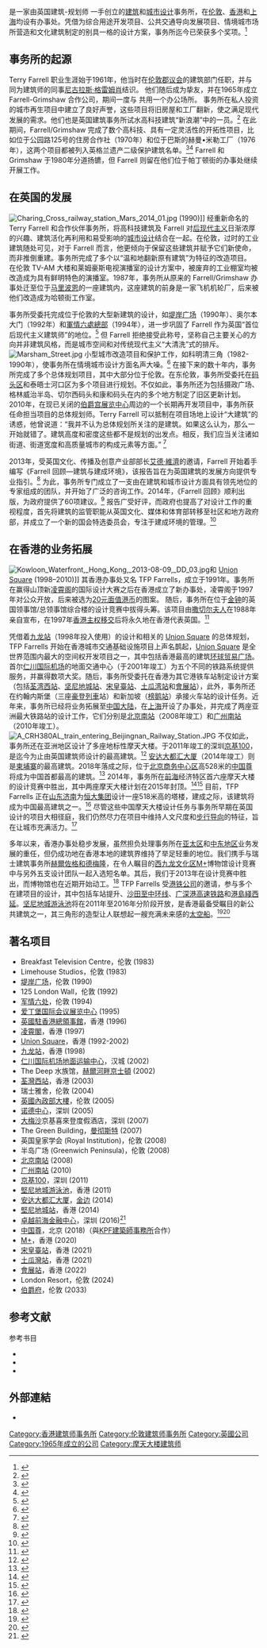 {{Infobox company
| name                = 泰福毕建筑设计咨询
| name_en             = Farrells 
| logo                = File:Farrells Logo.png
| logo_size           = 
| logo_caption        = 
| image               =          
| image_size          =
| image_caption       =
| type                = 
| native_name         = 
| native_name_lang    = <!-- 公司名称原文语言的ISO 639-1代码。例如填写“ja”表示日语。 -->
| other_name          = 
| predecessor         = 
| foundation          = 1965
| locations           = [[倫敦|倫敦]], [[香港|香港]], [[上海|上海]]
| area_served         = 全世界
| founder             = Terry Farrell
| industry            = 建築與規劃
| products            = 
| services            = 
| aum                 = <!-- 仅适用于金融服务类公司。 -->
| homepage            = {{URL|farrells.com}}
| footnotes           = 
}}
{{engname|泰福畢建築設計諮詢|Farrells}}是一家由英国建筑-规划师 {{le|Terry Farrell|Terry Farrell (architect)}} 一手创立的[[建筑|建筑]]和[[城市设计|城市设计]]事务所，在[[伦敦|伦敦]]、[[香港|香港]]和[[上海|上海]]均设有办事处。凭借为综合用途开发项目、公共交通导向发展项目、情境城市场所营造和文化建筑制定的别具一格的设计方案，事务所迄今已荣获多个奖项。<ref>{{cite web|title=Awards|url=http://www.tfpfarrells.com/practice/|publisher=Farrells|accessdate=3 March 2015|archive-date=2015-05-09|archive-url=https://web.archive.org/web/20150509052919/http://www.tfpfarrells.com/practice|dead-url=no}}</ref>

==事务所的起源==
Terry Farrell 职业生涯始于1961年，他当时在[[伦敦郡议会|伦敦郡议会]]的建筑部门任职，并与同为建筑师的同事[[尼古拉斯·格雷姆肖|尼古拉斯·格雷姆肖]]结识。{{sfn|Farrell|2004|p=64}} 他们随后成为挚友，并在1965年成立 Farrell-Grimshaw 合作公司，期间一度与 {{le|Archigram|Archigram}} 共用一个办公场所。{{sfn|Farrell|2004|p=112}} 事务所在私人投资的城市再生项目中建立了良好声誉，这些项目将旧房屋和工厂翻新，使之满足现代发展的需求。他们也是英国建筑事务所试水高科技建筑“新浪潮”中的一员。<ref>{{cite news|last1=Stevens|first1=Ted|title=Putting the tech into architecture|work=New Scientist|date=11 December 1980}}</ref> 在此期间，Farrell/Grimshaw 完成了数个高科技、具有一定灵活性的开拓性项目，比如位于公园路125号的住房合作社（1970年）和位于巴斯的赫曼•米勒工厂（1976年），这两个项目都被列入英格兰遗产二级保护建筑名单。<ref>{{cite news|last1=Waite|first1=Richard|title=Farrell and Grimshaw's Bath factory listed|url=http://www.architectsjournal.co.uk/news/daily-news/farrell-and-grimshaws-bath-factory-listed/8652553.article|accessdate=12 February 2015|work=Architects Journal|date=2 September 2013|archive-date=2015-04-13|archive-url=https://web.archive.org/web/20150413101752/http://www.architectsjournal.co.uk/news/daily-news/farrell-and-grimshaws-bath-factory-listed/8652553.article|dead-url=no}}</ref><ref>{{cite news|title=Farrell Grimshaw first|url=http://www.architectsjournal.co.uk/home/farrell-grimshaw-first/172427.article|accessdate=12 February 2015|work=Architects Journal|date=10 January 2002|archive-date=2015-04-13|archive-url=https://web.archive.org/web/20150413103137/http://www.architectsjournal.co.uk/home/farrell-grimshaw-first/172427.article|dead-url=no}}</ref> Farrell 和 Grimshaw 于1980年分道扬镳，但 Farrell 则留在他们位于帕丁顿街的办事处继续开展工作。

==在英国的发展==
[[File:Charing_Cross_railway_station_Mars_2014_01.jpg|thumbnail]] (1990)]]
经重新命名的 Terry Farrell 和合作伙伴事务所，将高科技建筑及 Farrell 对[[后现代主义建筑|后现代主义]]日渐浓厚的兴趣、建筑活化再利用和易受影响的[[城市设计|城市设计]]结合在一起。在伦敦，过时的工业建筑随处可见，对于 Farrell 而言，他更倾向于保留这些建筑并赋予它们新使命，而非推倒重建。事务所完成了多个以“温和地翻新原有建筑”为特征的改造项目。{{sfn|Davies|2013|p=75}} 在伦敦 TV-AM 大楼和莱姆豪斯电视演播室的设计方案中，被废弃的工业棚室均被改造成为具有鲜明特色的演播室。1987年，事务所从原来的 Farrell/Grimshaw 办事处迁至位于[[马里波恩|马里波恩]]的一座建筑内，这座建筑的前身是一家飞机机轮厂，后来被他们改造成为哈顿街工作室。

事务所受委托完成位于伦敦的大型新建筑的设计，如[[查令十字車站|堤岸广场]]（1990年）、奥尔本大门（1992年）和[[秘密情報局|軍情六處總部]]（1994年），进一步巩固了 Farrell 作为英国“首位后现代主义建筑师”的地位。<ref>{{cite book|last1=Allinson|first1=Ken|last2=Thornton|first2=Victoria|title=London's Contemporary Architecture: An Explorer's Guide|date=2014|publisher=Routledge|location=Abingdon, Oxon}}</ref> 但 Farrell 拒绝接受此称号，坚称自己主要关心的方向并非建筑风格，而是城市空间和对传统现代主义“大清洗”式的排斥。{{sfn|Davies|2013|p=81}}
[[File:Marsham_Street.jpg|thumbnail]]
小型城市改造项目和保护工作，如科明清三角（1982-1990年），使事务所在情境城市设计方面名声大噪。<ref>{{cite web|title=1982-90 Comyn Ching, Seven Dials, Covent Garden UK|url=http://www.higgsyoung.com/historic%20buildings/8201%20Comyn%20Ching.htm|website=Higgs Young Architects|accessdate=16 February 2015|deadurl=yes|archiveurl=https://archive.is/20150216105350/http://www.higgsyoung.com/historic%20buildings/8201%20Comyn%20Ching.htm|archivedate=2015年2月16日}}</ref> 在接下来的数十年内，事务所完成了多个总体规划项目，其中大部分位于伦敦。在东伦敦，事务所受委托在[[倫敦碼頭區|码头区]]和泰晤士河口区为多个项目进行规划。不仅如此，事务所还为包括摄政广场、格林威治半岛、切尔西码头和康和码头在内的多个地方制定了旧区更新计划。2010年，在现已关闭的[[伯爵宫展览中心|伯爵宫展览中心]]周边的一个长期再开发项目中，事务所获任命担当项目的总体规划师。Terry Farrell 可以抵制在项目场地上设计“大建筑”的诱惑，他曾说道：“我并不认为总体规划所关注的是建筑。如果这么认为，那么一开始就错了。建筑高度和密度这些都不是规划的出发点。相反，我们应当关注诸如街道、街道宽度和高质量城市的构成元素等方面。” <ref>{{cite news|last1=Lyall|first1=Sutherland|title=Grand plans are afoot in Earls Court as Terry Farrell reveals his masterplan|url=http://www.architectural-review.com/essays/grand-plans-are-afoot-in-earls-court-as-terry-farrell-reveals-his-masterplan/8603053.article|work=The Architectural Review|date=July 2010|accessdate=2015-06-09|archive-date=2015-04-27|archive-url=https://web.archive.org/web/20150427014028/http://www.architectural-review.com/essays/grand-plans-are-afoot-in-earls-court-as-terry-farrell-reveals-his-masterplan/8603053.article|dead-url=no}}</ref>

2013年，受英国文化、传播及创意产业部部长[[艾德·維濟|艾德·維濟]]的邀请，Farrell 开始着手编写《Farrell 回顾—建筑与建成环境》，该报告旨在为英国建筑的发展方向提供专业指引。<ref>{{cite web|title=The Farrell Review|url=http://www.farrellreview.co.uk/|publisher=Farrells|accessdate=16 February 2015|archive-url=https://web.archive.org/web/20150210083330/http://www.farrellreview.co.uk/|archive-date=2015-02-10|dead-url=yes}}</ref> 为此，事务所专门成立了一支由在建筑和城市设计方面具有领先地位的专家组成的团队，并开始了广泛的咨询工作。2014年，《Farrell 回顾》顺利出版，为政府提供了60项建议。<ref>{{cite news|last1=Mark|first1=Laura|title=Farrell Review: the 60 recommendations|url=http://www.architectsjournal.co.uk/news/farrell-review-the-60-recommendations/8660930.article|accessdate=9 April 2015|work=Architects Journal|date=1 April 2014|archive-date=2015-04-13|archive-url=https://web.archive.org/web/20150413120435/http://www.architectsjournal.co.uk/news/farrell-review-the-60-recommendations/8660930.article|dead-url=no}}</ref> 报告广受好评，而政府也提高了对设计工作的重视程度，首先将建筑的监管职能从英国文化、媒体和体育部转移至社区和地方政府部，并成立了一个新的国会特选委员会，专注于建成环境的管理。<ref>{{cite news|last1=Hopkirk|first1=Elizabeth|title=Parliament to create built environment select committee|url=http://www.building.co.uk/parliament-to-create-built-environment-select-committee/5074276.article|accessdate=9 April 2015|work=Building|date=10 March 2015|archive-date=2015-04-12|archive-url=https://web.archive.org/web/20150412074020/http://www.building.co.uk/parliament-to-create-built-environment-select-committee/5074276.article|dead-url=no}}</ref>

==在香港的业务拓展==
[[File:Kowloon_Waterfront,_Hong_Kong,_2013-08-09,_DD_03.jpg|thumbnail]]和 [[Union_Square|Union Square]] (1998–2010)]]
其香港办事处又名 TFP Farrells，成立于1991年。事务所在赢得山顶新[[凌霄阁|凌霄阁]]的国际设计大赛之后在香港成立了新办事处，凌霄阁于1997年对公众开放，后来被选为[[香港紙幣|20元面值港币]]的图案。{{sfn|Rosi|2008|p=11}} 随后，事务所在位于[[金钟|金钟]]的英国领事馆/总领事馆综合楼的设计竞赛中拔得头筹。该项目由[[撒切尔夫人|撒切尔夫人]]在1988年亲自宣布，在1997年[[香港主权移交|香港主权移交]]后将永久地在香港代表英国。<ref>{{cite news|title='Street level style' for consulate|work=South China Morning Post|date=11 August 1992|page=3}}</ref>

凭借着[[九龍站_(港鐵)|九龙站]]（1998年投入使用）的设计和相关的 [[Union_Square|Union Square]] 的总体规划，TFP Farrells 开始在香港城市交通基础设施项目上声名鹊起，[[Union_Square|Union Square]] 是全世界范围内最大的空间权开发项目之一，其中包括香港最高的建筑[[环球贸易广场|环球贸易广场]]。首尔[[仁川国际机场|仁川国际机场]]的地面交通中心（于2001年竣工）为五个不同的铁路系统提供服务，并赢得数项大奖。随后，事务所受委托在香港为其它港铁车站制定设计方案（包括[[荃湾西站|荃湾西站]]、[[坚尼地城站|坚尼地城站]]、[[宋皇臺站|宋皇臺站]]、[[土瓜湾站|土瓜湾站]]和[[會展站|會展站]]），此外，事务所还在约翰内斯堡（三座[[豪登列車|豪登列車]]站）和新加坡（[[榜鹅地铁站|榜鹅站]]）承接火车站的设计任务。近年来，事务所已经将业务拓展至[[中国大陆|中国大陆]]，在[[上海|上海]]开设了办事处，并完成了两座亚洲最大铁路站的设计工作，它们分别是[[北京南站|北京南站]]（2008年竣工）和[[广州南站|广州南站]]（2010年竣工）。
[[File:A_CRH380AL_train_entering_Beijingnan_Railway_Station.JPG|thumbnail]]
不仅如此，事务所还在亚洲地区设计了多座地标性摩天大楼。于2011年竣工的深圳[[京基100|京基100]]，是迄今为止由英国建筑师设计的最高建筑。<ref>{{cite news|last1=Glancey|first1=Jonathan|title=The tower and the glory: Terry Farrell's KK100|url=http://www.theguardian.com/artanddesign/2012/jan/31/terry-farrell-kk100-shenzhen-skyscraper|accessdate=16 February 2015|work=The Guardian|date=31 January 2012|archive-date=2015-04-15|archive-url=https://web.archive.org/web/20150415191304/http://www.theguardian.com/artanddesign/2012/jan/31/terry-farrell-kk100-shenzhen-skyscraper|dead-url=no}}</ref> [[安达大都汇大厦|安达大都汇大厦]]（2014年竣工）则是[[柬埔寨|柬埔寨]]的最高建筑。2018年落成之际，位于[[北京商务中心区|北京商务中心区]]高528米的[[中国尊|中国尊]]将成为中国首都最高的建筑。<ref>{{cite web|title=China Zun (Z15)|url=http://www.arup.com/Projects/China_Zun_Z15.aspx|publisher=Arup|accessdate=3 March 2015|archive-date=2015-04-14|archive-url=https://web.archive.org/web/20150414004921/http://www.arup.com/Projects/China_Zun_Z15.aspx|dead-url=no}}</ref> 2014年，事务所在[[前海|前海]]经济特区首六座摩天大楼的设计竞赛中胜出，其中两座摩天大楼计划在2015年封顶。<ref>{{cite news|title=Farrells to masterplan two sites in Shenzhen's Qianhai financial district|url=http://www.dezeen.com/2014/02/13/farrells-masterplan-shenzhens-qianhai-china-skyscrapers/|accessdate=3 March 2015|work=Dezeen|date=13 February 2014|archive-date=2015-05-09|archive-url=https://web.archive.org/web/20150509103122/http://www.dezeen.com/2014/02/13/farrells-masterplan-shenzhens-qianhai-china-skyscrapers/|dead-url=no}}</ref><ref>{{cite news|last1=Zhang|first1=Xiaoyu|title=First buildings in Qianhai|url=http://www.szdaily.com/content/2015-02/05/content_11162858.htm|work=Shenzhen Daily|date=5 February 2015|accessdate=2015-06-09|archive-date=2015-04-16|archive-url=https://web.archive.org/web/20150416174614/http://www.szdaily.com/content/2015-02/05/content_11162858.htm|dead-url=no}}</ref> 目前，TFP Farrells 正在[[山东|山东]][[济南|济南]]为[[恒大集团|恒大集团]]设计一座518米高的塔楼，建成之际，该建筑将成为中国最高建筑之一。<ref>{{cite news|title=Terry Farrell sets sights over 500 metres with new Chinese skyscraper|url=http://www.dezeen.com/2014/05/16/terry-farrell-evergrande-skyscraper-jinan-china/|accessdate=3 March 2015|work=Dezeen|date=16 May 2014|archive-date=2015-04-13|archive-url=https://web.archive.org/web/20150413122229/http://www.dezeen.com/2014/05/16/terry-farrell-evergrande-skyscraper-jinan-china/|dead-url=no}}</ref> 尽管这些中国摩天大楼设计任务与事务所早期在英国设计的项目大相径庭，我们仍然尽力在项目中维持人文尺度和[[新徒步主义|步行导向]]的特征，旨在让城市充满活力。<ref>{{cite news|title=The One Excellence Master Plan|url=http://www.indesignlive.hk/articles/projects/the-one-excellence-master-plan|accessdate=3 March 2015|work=Indesign Live|date=14 January 2015|archive-date=2015-05-17|archive-url=https://web.archive.org/web/20150517131928/http://www.indesignlive.hk/articles/projects/the-one-excellence-master-plan|dead-url=no}}</ref>

多年以来，香港办事处稳步发展，虽然担负处理事务所在[[亚太区|亚太区]]和[[中东地区|中东地区]]业务发展的重任，但仍成功地在香港本地的建筑界维持了举足轻重的地位。我们携手与瑞士建筑事务所[[赫爾佐格和德梅隆|赫爾佐格和德梅隆]]，在令人瞩目的[[西九龙文化区|西九龙文化区]][[M+|M+]]博物馆设计竞赛中与另外五支设计团队一起入选短名单。其后，我们于2013年在设计竞赛中胜出，而博物馆也在近期开始动工。<ref>{{cite web|title=Construction Updates|url=http://www.westkowloon.hk/en/the-district/architecture-facilities/m-4/chapter/construction-updates/|publisher=West Kowloon Cultural District Authority|accessdate=3 March 2015|date=November 2014|quote=Following the award of foundation work contract, the M+ building has moved from detailed design to construction.|archive-date=2015-05-11|archive-url=https://web.archive.org/web/20150511103256/http://www.westkowloon.hk/en/the-district/architecture-facilities/m-4/chapter/construction-updates|dead-url=no}}</ref> TFP Farrells 受[[港铁公司|港铁公司]]的邀请，参与多个在建项目的设计，其中包括车站提升、[[沙田至中环线|沙田至中环线]]、[[广深港高速铁路|广深港高速铁路]]和[[港島綫西延|港島綫西延]]。[[堅尼地城游泳池|坚尼地城游泳池]]将在2011年至2016年分阶段开放，是香港最备受瞩目的新公共建筑之一，其三角形的造型让人联想起一艘充满未来感的[[太空船|太空船]]。<ref>{{cite web|title=Structural Excellence of Re-provisioning of Kennedy Town Swimming Pool (West Island Line)|url=http://st.hkie.org.hk/en_it_events_inside_Past.aspx?EventID=149&&TypeName=Events+%2F+Activities|publisher=Hong Kong Institute of Engineers|accessdate=3 March 2015|deadurl=yes|archiveurl=https://web.archive.org/web/20150417004629/http://st.hkie.org.hk/en_it_events_inside_Past.aspx?EventID=149&&TypeName=Events+%2F+Activities|archivedate=2015年4月17日}}</ref><ref>{{cite news|last1=Lam|first1=Anita|title=Swimmers will be charged just HK$19 when luxury pool opens in Kennedy Town|url=http://www.scmp.com/article/680816/swimmers-will-be-charged-just-hk19-when-luxury-pool-opens-kennedy-town|accessdate=3 March 2015|work=South China Morning Post|date=20 May 2009|archive-date=2015-04-29|archive-url=https://web.archive.org/web/20150429103737/http://www.scmp.com/article/680816/swimmers-will-be-charged-just-hk19-when-luxury-pool-opens-kennedy-town|dead-url=no}}</ref>

==著名项目==
{{multiple image|align=right|direction=vertical|width=220
|image1=Secret Intelligence Service building - Vauxhall Cross - Vauxhall - London - 24042004.jpg|caption1=[[秘密情報局|军情六处]]，伦敦 (1994)
|image2=The Deep, Kingston upon Hull - geograph.org.uk - 660427.jpg|caption2=The Deep，赫爾河畔京士頓 (2002)
|image3=201606 Two CRH380BL EMUs at Beijingnan Station.jpg|caption3=[[北京南站|北京南站]]（2008）
|image4=Guangzhou South Railway Station 2014.01.18 07-47-22.jpg|caption4=[[广州南站|广州南站]]（2010）
|image5=Kennedy Town Station 2014 part4.JPG|caption5=[[堅尼地城站|堅尼地城站]]，香港 (2014)
}}

* Breakfast Television Centre，伦敦 (1983)
* Limehouse Studios，伦敦 (1983)
* [[查令十字車站|堤岸广场]]，伦敦 (1990)
* 125 London Wall，伦敦 (1992)
* [[秘密情報局|军情六处]]，伦敦 (1994)
* [[爱丁堡国际会议展览中心|爱丁堡国际会议展览中心]] (1995)
* [[英國駐香港總領事館|英國駐香港總領事館]]，香港 (1996)
* [[凌霄閣|凌霄閣]]，香港 (1997)
* [[Union_Square|Union Square]]，香港 (1992-2002)
* [[九龍站_(港鐵)|九龙站]]，香港 (1998)
* [[仁川國際機場|仁川国际机场地面运输中心]]，汉城 (2002)
* The Deep 水族馆，[[赫爾河畔京士頓|赫爾河畔京士頓]] (2002)
* [[荃灣西站|荃灣西站]]，香港 (2003)
* 瑞士雅舍，伦敦 (2004)
* [[英國內政部|英國內政部大樓]]，伦敦 (2005)   
* [[诺德中心|诺德中心]]，深圳 (2005) 
* [[大梅沙|大梅沙]]京基喜來登度假酒店，深圳 (2007)
* The Green Building，[[曼彻斯特|曼彻斯特]] (2007)
* 英国皇家学会 (Royal Institution)，伦敦 (2008)
* 半岛广场 (Greenwich Peninsula)，伦敦 (2008)
* [[北京南站|北京南站]] (2008)
* [[广州南站|广州南站]] (2010)
* [[京基100|京基100]]，深圳 (2011)
* [[堅尼地城游泳池|堅尼地城游泳池]]，香港 (2011)
* [[安达大都汇大厦|安达大都汇大厦]]，[[金边|金边]] (2014)
* [[堅尼地城站|堅尼地城站]]，香港 (2014)
* [[卓越前海金融中心|卓越前海金融中心]]，深圳 (2016)<ref>{{cite news|title=Qianhai and Hong Kong Are Complements to Collective Growth|url=http://www.colliers.com/en-gb/hongkong/about/media/2014-08-06-qianhai|accessdate=3 March 2015|work=Colliers International|date=6 August 2014|archive-date=2015-04-14|archive-url=https://web.archive.org/web/20150414061409/http://www.colliers.com/en-gb/hongkong/about/media/2014-08-06-qianhai|dead-url=no}}</ref>
* [[中国尊|中国尊]]，北京 (2018)（與[[KPF建築師事務所|KPF建築師事務所]]合作）
* [[M+|M+]]，香港 (2020)
* [[宋皇臺站|宋皇臺站]]，香港 (2021)
* [[土瓜灣站|土瓜灣站]]，香港 (2021)
* [[會展站|會展站]]，香港 (2022)
* London Resort，伦敦 (2024)
* [[伯爵府|伯爵府]]，伦敦 (2033)

==参考文献==
{{reflist|2}}

; 参考书目
* {{cite book|editor1-last=Davies|editor1-first=Emma|title=Collage and Context|date=2013|publisher=Laurence King|location=London|isbn=9781780672755}}
* {{cite book|last1=Farrell|first1=Terry|title=Place: A Story of Modelmaking, Menageries and Paper Rounds|date=2004|publisher=Laurence King|location=London|isbn=1856693325}}
* {{cite book|last1=Rosi|first1=Adele|title=UK > HK|date=2008|publisher=MCCM Creations|location=Hong Kong|isbn=9889984296}}

==外部連結==
* {{official website|http://www.terryfarrell.co.uk/}}

[[Category:香港建筑师事务所|Category:香港建筑师事务所]]
[[Category:伦敦建筑师事务所|Category:伦敦建筑师事务所]]
[[Category:英國公司|Category:英國公司]]
[[Category:1965年成立的公司|Category:1965年成立的公司]]
[[Category:摩天大楼建筑师|Category:摩天大楼建筑师]]